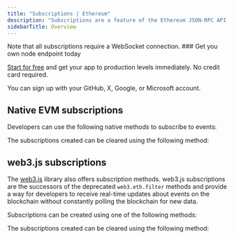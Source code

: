 ---
title: "Subscriptions | Ethereum"
description: "Subscriptions are a feature of the Ethereum JSON-RPC API that allows developers to receive real-time updates on various blockchain events. Developers can subscribe to specific events of interest, such as new block headers, pending transactions, or contract events."
sidebarTitle: Overview
---

<Info>
  Note that all subscriptions require a WebSocket connection.
</Info>

<Check>
### Get you own node endpoint today

  [Start for free](https://console.chainstack.com/) and get your app to production levels immediately. No credit card required.

  You can sign up with your GitHub, X, Google, or Microsoft account.
</Check>

## Native EVM subscriptions

Developers can use the following native methods to subscribe to events:

<CardGroup cols={2}>
  <Card title="eth_subscribe('newHeads')" icon="angle-right" iconType="solid" href="/api-reference/ethereum-native-subscribe-newheads" horizontal/>
  <Card title="eth_subscribe('newPendingTransactions')" icon="angle-right" iconType="solid" href="/api-reference/ethereum-native-subscribe-newpendingtransactions" horizontal/>
  <Card title="eth_subscribe('logs')" icon="angle-right" iconType="solid" href="/api-reference/ethereum-native-subscribe-logs" horizontal/>
</CardGroup>

The subscriptions created can be cleared using the following method:

<CardGroup cols={2}>
  <Card title="eth_unsubscribe" icon="angle-right" iconType="solid" href="/api-reference/ethereum-native-unsubscribe" horizontal/>
</CardGroup>

## web3.js subscriptions

The [web3.js](https://web3js.readthedocs.io/en/v1.2.11/getting-started.html) library also offers subscription methods. web3.js subscriptions are the successors of the deprecated `web3.eth.filter` methods and provide a way for developers to receive real-time updates about events on the blockchain without constantly polling the blockchain for new data.

Subscriptions can be created using one of the following methods:

<CardGroup cols={2}>
  <Card title="subscribe('newBlockHeaders')" icon="angle-right" iconType="solid" href="/api-reference/ethereum-subscribenewblockheaders" horizontal/>
  <Card title="subscribe('pendingTransactions')" icon="angle-right" iconType="solid" href="/api-reference/ethereum-subscribependingtransactions" horizontal/>
  <Card title="subscribe('logs')" icon="angle-right" iconType="solid" href="/api-reference/ethereum-subscribelogs" horizontal/>
  <Card title="subscribe('syncing')" icon="angle-right" iconType="solid" href="/api-reference/ethereum-subscribesyncing" horizontal/>
</CardGroup>

The subscriptions created can be cleared using the following method:

<CardGroup cols={2}>
  <Card title="clearSubscriptions" icon="angle-right" iconType="solid" href="/api-reference/ethereum-clearsubscriptions" horizontal/>
</CardGroup>
